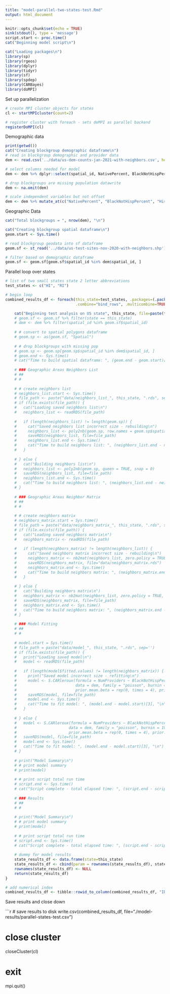 ```yaml
---
title: "model-parallel-two-states-test.Rmd"
output: html_document
---
```


```r
knitr::opts_chunk$set(echo = TRUE)
sink(stdout(), type = 'message')
script.start <- proc.time()
cat("Beginning model script\n")

cat("Loading packages\n")
library(sp)
library(rgeos)
library(dplyr)
library(tidyr)
library(sf)
library(spdep)
library(CARBayes)
library(doMPI)
```


Set up parallelization

```r
# create MPI cluster objects for states
cl <- startMPIcluster(count=2)

# register cluster with foreach - sets doMPI as parallel backend
registerDoMPI(cl)
```

Demographic data

```r
print(getwd())
cat("Creating blockgroup demographic dataframe\n")
# read in blockgroup demographic and provider data
dem <- read.csv('../data/us-dem-counts-jan-2021-with-neighbors.csv', header=TRUE, colClasses=c("spatial_id"="character"))

# select columns needed for model
dem <- dem %>% dplyr::select(spatial_id, NativePercent, BlackNotHispPercent, HispanicPercent, Population, NumProviders)

# drop blockgroups are missing population datawrite
dem <- na.omit(dem)

# scale independent variables but not offset
dem <- dem %>% mutate_at(c("NativePercent", "BlackNotHispPercent", "HispanicPercent"), ~(scale(.) %>% as.vector))
```

Geographic Data

```r

cat("Total blockgroups = ", nrow(dem), "\n")

cat("Creating blockgroup spatial dataframe\n")
geom.start <- Sys.time()

# read blockgroup geodata into sf dataframe
geom.sf <- st_read('../data/us-test-sites-nov-2020-with-neighbors.shp')

# filter based on demographic dataframe
geom.sf <- geom.sf[geom.sf$spatial_id %in% dem$spatial_id, ]
```


Parallel loop over states

```r

# list of two small states state 2 letter abbreviations
test_states <- c("HI", "RI")

# begin loop
combined_results_df <- foreach(this_state=test_states, .packages=(.packages()), .inorder=FALSE, 
                               .combine="bind_rows", .multicombine=TRUE, .verbose=TRUE) %dopar% {

    cat("Beginning test analysis on US state", this_state, file=paste(this_state, "test-summary.txt", sep='-'))
    # geom.sf <- geom.sf %>% filter(state == this_state)
    # dem <- dem %>% filter(spatial_id %in% geom.sf$spatial_id)
    
    # # convert to spatial polygons dataframe
    # geom.sp <- as(geom.sf, "Spatial")
    
    # # drop blockgroups with missing pop
    # geom.sp <- geom.sp[geom.sp$spatial_id %in% dem$spatial_id, ]
    # geom.end <- Sys.time()
    # cat("Time to build spatial dataframe: ", (geom.end - geom.start)[3], "\n")
    
    # ### Geographic Areas Neighbors List
    # ##
    # #
    
    # # create neighbors list
    # neighbors_list.start <- Sys.time()
    # file_path <- paste("data/neighbors_list_", this_state, ".rds", sep='')
    # if (file.exists(file_path)) {
    #   cat("Loading saved neighbors list\n")
    #   neighbors_list <- readRDS(file_path)
      
    #   if (length(neighbors_list) != length(geom.sp)) {
    #     cat("Saved neighbors list incorrect size - rebuilding\n")
    #     neighbors_list <- poly2nb(geom.sp, row.names = geom.sp$spatial_id, queen = TRUE, snap = 0)
    #     saveRDS(neighbors_list, file=file_path)
    #     neighbors_list.end <- Sys.time()
    #     cat("Time to build neighbors list: ", (neighbors_list.end - neighbors_list.start)[3], "\n")
    #   }
      
    # } else {
    #   cat("Building neighbors list\n")
    #   neighbors_list <- poly2nb(geom.sp, queen = TRUE, snap = 0)
    #   saveRDS(neighbors_list, file=file_path)
    #   neighbors_list.end <- Sys.time()
    #   cat("Time to build neighbors list: ", (neighbors_list.end - neighbors_list.start)[3], "\n")
    # }
    
    # ### Geographic Areas Neighbor Matrix
    # ##
    # #
    
    # # create neighbors matrix
    # neighbors_matrix.start = Sys.time()
    # file_path = paste("data/neighbors_matrix_", this_state, ".rds", sep='')
    # if (file.exists(file_path)) {
    #   cat("Loading saved neighbors matrix\n")
    #   neighbors_matrix <- readRDS(file_path)
      
    #   if (length(neighbors_matrix) != length(neighbors_list)) {
    #     cat("Saved neighbors matrix incorrect size - rebuilding\n")
    #     neighbors_matrix <- nb2mat(neighbors_list, zero.policy = TRUE, style = "B")
    #     saveRDS(neighbors_matrix, file="data/neighbors_matrix.rds")
    #     neighbors_matrix.end <- Sys.time()
    #     cat("Time to build neighbors matrix: ", (neighbors_matrix.end - neighbors_matrix.start)[3], "\n")
    #   }
      
    # } else {
    #   cat("Building neighbors matrix\n")
    #   neighbors_matrix <- nb2mat(neighbors_list, zero.policy = TRUE, style = "B")
    #   saveRDS(neighbors_matrix, file=file_path)
    #   neighbors_matrix.end <- Sys.time()
    #   cat("Time to build neighbors matrix: ", (neighbors_matrix.end - neighbors_matrix.start)[3], "\n")
    # }
    
    # ### Model Fitting
    # ##
    # #
    
    # model.start = Sys.time()
    # file_path = paste("data/model_", this_state, ".rds", sep='')
    # if (file.exists(file_path)) {
    #   print("Loading saved model\n")
    #   model <- readRDS(file_path)
      
    #   if (length(model$fitted.values) != length(neighbors_matrix)) {
    #     print("Saved model incorrect size - refitting\n")
    #     model <- S.CARleroux(formula = NumProviders ~ BlackNotHispPercent + HispanicPercent + NativePercent + offset(log(Population + 1)), 
    #                          data = dem, family = "poisson", burnin = 100000, n.sample = 1100000, thin = 100, W = neighbors_matrix, 
    #                          prior.mean.beta = rep(0, times = 4), prior.var.beta = rep(100^2, times = 4), prior.tau2 = c(0.01, 0.01))
    #     saveRDS(model, file=file_path)
    #     model.end <- Sys.time()
    #     cat("Time to fit model: ", (model.end - model.start)[3], "\n")
    #   }
      
    # } else {
    #   model <- S.CARleroux(formula = NumProviders ~ BlackNotHispPercent + HispanicPercent + NativePercent + offset(log(Population + 1)), 
    #                       data = dem, family = "poisson", burnin = 100000, n.sample = 1100000, thin = 100, W = neighbors_matrix, 
    #                       prior.mean.beta = rep(0, times = 4), prior.var.beta = rep(100^2, times = 4), prior.tau2 = c(0.01, 0.01))
    #   saveRDS(model, file=file_path)
    #   model.end <- Sys.time()
    #   cat("Time to fit model: ", (model.end - model.start)[3], "\n")
    # }
    
    # print("Model Summary\n")
    # # print model summary
    # print(model)
    
    # # print script total run time
    # script.end <- Sys.time()
    # cat("Script complete - total elapsed time: ", (script.end - script.start)[3], "\n")
    
    # ### Results
    # ##
    # #
    
    # print("Model Summary\n")
    # # print model summary
    # print(model)
    
    # # print script total run time
    # script.end <- Sys.time()
    # cat("Script complete - total elapsed time: ", (script.end - script.start)[3], "\n")
    
    # dummy for model results
    state_results_df <- data.frame(state=this_state)
    state_results_df <- cbind(param = rownames(state_results_df), state_results_df)
    rownames(state_results_df) <- NULL
    return(state_results_df)
}

# add numerical index
combined_results_df <- tibble::rowid_to_column(combined_results_df, "ID")

```

Save results and close down

```r
# save results to disk
write.csv(combined_results_df, file="./model-results/parallel-states-test.csv")

# close cluster
closeCluster(cl)

# exit
mpi.quit()